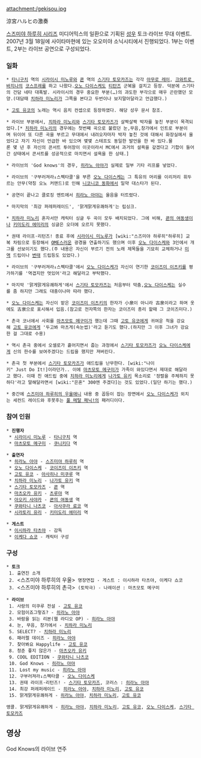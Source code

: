 attachment:/gekisou.jpg

涼宮ハルヒの激奏

[[스즈미야 하루히 시리즈]] 미디어믹스의 일환으로 기획된 [[성우]] 토크·라이브 무대 이벤트. 2007년 3월 18일에 사이타마현에 있는 오오미야 소닉시티에서 진행되었다. 1부는 이벤트, 2부는 라이브 공연으로 구성되었다.

=== 일화 ===
 * [[타니구치]] 역의 [[시라이시 미노루]]와 [[쿈]] 역의 [[스기타 토모카즈]]는 각각 [[아무로 레이]], [[크와트로 바지나]]의 [[코스프레]]를 하고 나왔다.[[오노 다이스케]]도 [[티탄즈]] 군복을 걸치고 등장. 덕분에 스기타의 건담 네타 대폭발. 시라이시의 경우 중요한 부분(…)의 과도한 부각으로 매우 곤란했던 모양.(대담때 [[치하라 미노리]]가 그쪽을 본다고 두번이나 보지말아달라고 언급했다.)

 * [[고토 유코]]의 노래는 역시 음치 컨셉으로 등장하였다. 해당 성우 문서 참조.

 * 라이브 부분에서, [[치하라 미노리]]와 [[스기타 토모카즈]]가 살짝살짝 박자를 놓친 부분이 목격되었다.[* [[치하라 미노리]]의 경우에는 첫번째 곡으로 불렀던 눈,무음,창가에서 인트로 부분이며 뒤이어 또 다른 곡을 부르고 무대에서 내려오자마자 박자 놓친 것에 대해서 화장실에서 울었다고 자기 자신이 언급한 바 있으며 몇몇 스테프도 동일한 발언을 한 바 있다.물론 몇 년 후 자신의 콘서트 투어장이 이곳이라서 MC에서 과거의 설욕을 갚겠다고 기합이 들어간 상태에서 콘서트를 성공적으로 마치면서 설욕을 한 상태.]

 * 라이브의 'God knows'의 경우, [[히라노 아야]]가 실제로 일부 기타 리프를 넣었다.

 * 라이브의 '구부러져라↓스펙타클'을 부른 [[오노 다이스케]]는 그 특유의 머리를 이리저리 휘두르는 안무(약칭 오노 커맨드)로 인해 [[니코니코 동화]]에서 일약 대스타가 된다.

 * 공연이 끝나고 클로징 멘트에서 [[히라노 아야]]는 울음을 터트렸다.

 * 마지막의 '최강 퍼레퍼레이드', '맑게맑게유쾌하게'는 립싱크.

 * [[치하라 미노리]] 혼자서만 캐릭터 싱글 두 곡이 모두 배치되었다. 그에 비해, [[쿈의 여동생]]이나 [[키미도리 에미리]]의 싱글은 오더에 오르지 못했다.

 * 권태 라이프·리턴즈! 종료 후에 [[시라이시 미노루]]가 [wiki:"스즈미야 하루히"하루히] 교복 차림으로 등장해서 [[OME]]스러운 광경을 연출하기도 했으며 이후 [[오노 다이스케]]와 3인에서 개그를 선보이기도 했다.(주 내용은 자신이 부르기 전의 노래 제목들을 기묘히 교체하거나 [[미역]] 드립이나 [[변태]] 드립등도 있었다.)

 * 라이브의 '구부러져라↓스펙타클'에서 [[오노 다이스케]]가 자신이 연기한 [[코이즈미 이츠키]]를 평가하기를 '역겹지만 멋있어'라고 해달라고 부탁했다.

 * 마지막 '맑게맑게유쾌하게'에서 [[스기타 토모카즈]]는 처음부터 막춤,[[오노 다이스케]]는 실수를 좀 하지만 그래도 대충이나마 따라 했다.

 * [[오노 다이스케]]는 자신이 맡은 [[코이즈미 이츠키]]의 한자가 小泉이 아니라 古泉이라고 하며 옷에도 古泉으로 표시해서 입음.(참고로 전자쪽의 한자는 코이즈미 총리 할때 그 코이즈미다.)

 * 촌극 코너에서 사회를 [[마츠모토 메구미]]가 했는데 그때 [[고토 유코]]에게 귀여운 척을 강요해 [[고토 유코]]에게 '두고봐 마츠게(속눈썹)'라고 듣기도 했다.(하지만 그 이후 그녀가 강요한 걸 그대로 수용)

 * 역시 촌극 중에서 오셀로가 흩어지면서 줍는 과정에서 [[스기타 토모카즈]]가 [[오노 다이스케]]에게 신의 한수를 보여주겠다는 드립을 했지만 져버린다.

 * 촌극 첫 부분에서 [[스기타 토모카즈]]가 애드립을 난무한다. [wiki:"나이키" Just Do It!]이라던가.. 이에 [[마츠모토 메구미]]가 가족이 와있다면서 제대로 해달라고 했다. 이때 친 애드립 중에 [[치하라 미노리]]에게 [[나가토 유키]] 목소리로 '정렬을 주체하지 못하다'라고 말해달라면서 [wiki:"은혼" 300엔 주겠다]는 것도 있었다.(일단 하기는 했다.)

 * 중간에 [[스즈미야 하루히의 우울]]애니 내용 중 꼽등이 잡는 장면에서 [[오노 다이스케]]가 외치는 세컨드 레이드와 후못후는 [[풀 메탈 패닉!]]의 패러디이다. 

=== 참여 인원 ===
 * '''진행자'''
  * [[시라이시 미노루]] - [[타니구치]] 역
  * [[마츠모토 메구미]] - [[쿠니키다]] 역

 * '''출연자'''
  * [[히라노 아야]] - [[스즈미야 하루히]] 역
  * [[오노 다이스케]] - [[코이즈미 이츠키]] 역
  * [[고토 유코]] - [[아사히나 미쿠루]] 역
  * [[치하라 미노리]] - [[나가토 유키]] 역
  * [[스기타 토모카즈]] - [[쿈]] 역
  * [[마츠오카 유키]] - [[츠루야]] 역
  * [[아오키 사야카]] - [[쿈의 여동생]] 역
  * [[쿠와타니 나츠코]] - [[아사쿠라 료코]] 역
  * [[시라토리 유리]] - [[키미도리 에미리]] 역

 * '''게스트'''
  * [[이시하라 타츠야]] - 감독
  * [[이케다 쇼코]] - 캐릭터 구성

=== 구성 ===
 * '''토크'''
  1. 출연진 소개
  2. <스즈미야 하루히의 우울> 명장면집 - 게스트 : 이시하라 타츠야, 이케다 쇼코
  3. <스즈미야 하루히의 촌극> (토막극) - 나레이션 : 마츠모토 메구미

 * '''라이브'''
  1. 사랑의 미쿠루 전설 - [[고토 유코]]
  2. 모험이죠그렇죠? - [[히라노 아야]]
  3. 바람을 읽는 리본(웹 라디오 OP) - [[히라노 아야]]
  4. 눈, 무음, 창가에서 - [[치하라 미노리]]
  5. SELECT? - [[치하라 미노리]]
  6. 패러렐 데이즈 - [[히라노 아야]]
  7. 찾아봐요 Happylife - [[고토 유코]]
  8. 청춘 좋지 않은가 - [[마츠오카 유키]]
  9. COOL EDITION - [[쿠와타니 나츠코]]
  10. God Knows - [[히라노 아야]]
  11. Lost my music - [[히라노 아야]]
  12. 구부러져라↓스펙타클 - [[오노 다이스케]]
  13. 권태 라이프·리턴즈! - [[스기타 토모카즈]], 코러스 : [[히라노 아야]]
  14. 최강 퍼레퍼레이드 - [[히라노 아야]], [[치하라 미노리]], [[고토 유코]]
  15. 맑게맑게유쾌하게 - [[히라노 아야]], [[치하라 미노리]], [[고토 유코]]

 앵콜. 맑게맑게유쾌하게 - [[히라노 아야]], [[치하라 미노리]], [[고토 유코]], [[오노 다이스케]], [[스기타 토모카즈]]

== 영상 ==
God Knows의 라이브 연주

{{{#!html
<object id='skplayer' name='skplayer' width='480' height='412' classid='clsid:D27CDB6E-AE6D-11cf-96B8-444553540000' codebase='http://download.macromedia.com/pub/shockwave/cabs/flash/swflash.cab#version=9.0.115.00'><param name='movie' value='http://v.nate.com/v.sk/movie/0|15873823/20070811120800222029171006' /><param name='allowFullscreen' value='true' /><param name='allowScriptAccess' value='always' /><param name='wmode' value='transparent' /><embed src='http://v.nate.com/v.sk/movie/0|15873823/20070811120800222029171006' wmode='transparent' allowScriptAccess='always' allowFullscreen='true' name='skplayer' width='480' height='412' type='application/x-shockwave-flash' pluginspage='http://www.macromedia.com/go/getflashplayer' /></object>}}}
